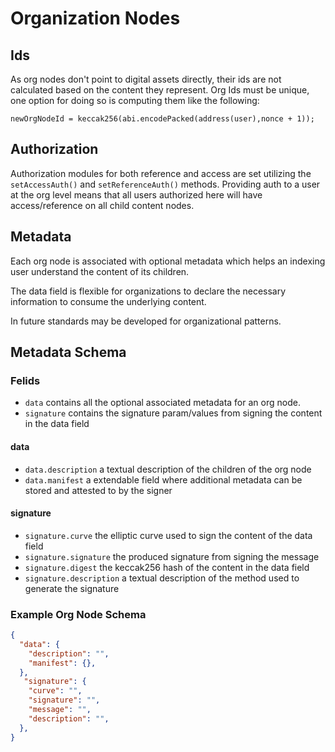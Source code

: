 # Organization Nodes

## Ids

As org nodes don't point to digital assets directly, their ids are not calculated based on the content they represent. Org Ids must be unique, one option for
doing so is computing them like the following:

```
newOrgNodeId = keccak256(abi.encodePacked(address(user),nonce + 1));
```

## Authorization

Authorization modules for both reference and access are set utilizing the `setAccessAuth()` and `setReferenceAuth()` methods.
Providing auth to a user at the org level means that all users authorized here will have access/reference on all child content nodes.

## Metadata

Each org node is associated with optional metadata which helps an indexing user understand the content of its children.

The data field is flexible for organizations to declare the necessary information to consume the underlying content.

In future standards may be developed for organizational patterns.

## Metadata Schema

### Felids 

* `data` contains all the optional associated metadata for an org node.
* `signature` contains the signature param/values from signing the content in the data field

#### data

* `data.description` a textual description of the children of the org node
* `data.manifest` a extendable field where additional metadata can be stored and attested to by the signer

#### signature

* `signature.curve` the elliptic curve used to sign the content of the data field
* `signature.signature` the produced signature from signing the message
* `signature.digest` the keccak256 hash of the content in the data field
* `signature.description` a textual description of the method used to generate the signature

### Example Org Node Schema

```json
{
  "data": {
    "description": "",
    "manifest": {},
  },
   "signature": {
    "curve": "",
    "signature": "",
    "message": "",
    "description": "",
  },
}
```

